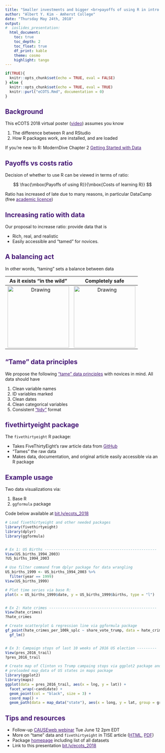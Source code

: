 ```yaml
---
title: "Smaller investments and bigger <br>payoffs of using R in intro courses <br>via 'tame data'"
author: "Albert Y. Kim - Amherst College"
date: "Thursday May 24th, 2018"
output:
#  ioslides_presentation:
  html_document:
    toc: true
    toc_depth: 2
    toc_float: true
    df_print: kable
    theme: cosmo
    highlight: tango  
---
```



<style>
h1 { 
 color: #451675;		
}
h2 { 
 color: #451675;		
}
a:link {
  color: #451675;	
}
slides > slide.title-slide hgroup h1 {
  font-weight: bold;
  font-size: 35pt;
  color: #451675;
}
slides > slide.backdrop {
  background: white;
}

</style>

```r
if(TRUE){
  knitr::opts_chunk$set(echo = TRUE, eval = FALSE)
} else {
  knitr::opts_chunk$set(echo = TRUE, eval = TRUE)
  knitr::purl("eCOTS.Rmd", documentation = 0)
}
```




## Background

This eCOTS 2018 virtual poster (<a target="_blank" class="page-link" href="https://www.causeweb.org/cause/ecots/ecots18/posters/4-01">video</a>) assumes you know

1. The difference between R and RStudio
1. How R packages work, are installed, and are loaded

If you're new to R: ModernDive Chapter 2 <a target="_blank" class="page-link" href="http://moderndive.com/2-getting-started.html">Getting Started with Data</a>




## Payoffs vs costs ratio

Decision of whether to use R can be viewed in terms of ratio:

$$
\frac{\mbox{Payoffs of using R}}{\mbox{Costs of learning R}}
$$

Ratio has increased of late due to many reasons, in particular DataCamp (free <a target="_blank" class="page-link" href="https://www.datacamp.com/groups/education">academic licence</a>)

<!--
<center>
<a href="https://www.datacamp.com/groups/education">
<img src="https://cdn.datacamp.com/main-app/assets/brand/logos/DataCamp_Horizontal_RGB-d196011f63ebda76dc5c9772425cf9541b8639af842d5e5476ef10f2460ed1e4.png" alt="Drawing" style="height: 75px;"/>
</a>
</center>
-->



## Increasing ratio with data

Our proposal to increase ratio: provide data that is

<!--
1. Rich enough to answer meaningful questions with
1. Real enough to have context
1. Realistic enough to convey the nature of data "in the wild"
-->

* Rich, real, and realistic
* Easily accessible and "tamed" for novices.



## A balancing act

In other words, "taming" sets a balance between data

As it exists "in the wild"          |  Completely safe
:-------------------------:|:-------------------------:
<img src="https://github.com/rudeboybert/STAT135/blob/master/static/images/grizzly.gif?raw=true" alt="Drawing" style="height: 200px;"/> | <img src="https://github.com/rudeboybert/STAT135/blob/master/static/images/teddy.jpg?raw=true" alt="Drawing" style="height: 200px;"/> 







## "Tame" data principles

We propose the following <a target="_blank" class="page-link" href="http://rpubs.com/rudeboybert/fivethirtyeight_tamedata">"tame" data principles</a> with novices in mind. All data should have

1. Clean variable names
1. ID variables marked
1. Clean dates
1. Clean categorical variables 
1. Consistent <a target="_blank" class="page-link" href="http://r4ds.had.co.nz/tidy-data.html">"tidy"</a> format





## fivethirtyeight package

<!--
<center>
<img src="https://projects.fivethirtyeight.com/2016-election-forecast/images/logotype.svg?v=83ae77427097e81d0f2d817d8dee75d9" alt="Drawing" vspace="20" style="height: 75px;"/>
</center>
-->

The `fivethirtyeight` R package:

* Takes FiveThirtyEight's raw article data from <a target="_blank" class="page-link" href="https://github.com/fivethirtyeight/data">GitHub</a>
* "Tames" the raw data
* Makes data, documentation, and original article easily accessible via an R package




## Example usage

Two data visualizations via:

1. Base R
1. `ggformula` package 

<!--
[Wednedsay eCOTS Tech Talk](https://www.causeweb.org/cause/ecots/ecots18/tech-talk/3)
-->

<!---
1. `ggplot2` package  `tidyverse` package for declaratively creating graphics based on [The Grammar of Graphics](https://www.amazon.com/Grammar-Graphics-Statistics-Computing/dp/0387245448/ref=as_li_ss_tl?ie=UTF8&qid=1477928463&sr=8-1&keywords=the+grammar+of+graphics&linkCode=sl1&tag=ggplot2-20&linkId=f0130e557161b83fbe97ba0e9175c431)
-->

Code below available at <a target="_blank" class="page-link" href="http://bit.ly/ecots_2018">bit.ly/ecots_2018</a>

```r
# Load fivethirtyeight and other needed packages
library(fivethirtyeight)
library(dplyr)
library(ggformula)


# Ex 1: US Births ---------------------------------------------------
View(US_births_1994_2003)
?US_births_1994_2003

# Use filter command from dplyr package for data wrangling
US_births_1999 <- US_births_1994_2003 %>%
  filter(year == 1999)
View(US_births_1999)

# Plot time series via base R:
plot(x = US_births_1999$date, y = US_births_1999$births, type = "l")


# Ex 2: Hate crimes -------------------------------------------------
View(hate_crimes)
?hate_crimes

# Create scatterplot & regression line via ggformula package
gf_point(hate_crimes_per_100k_splc ~ share_vote_trump, data = hate_crimes) %>%
  gf_lm()


# Ex 3: Campaign stops of last 10 weeks of 2016 US election ---------
View(pres_2016_trail)
?pres_2016_trail

# Create map of Clinton vs Trump campaing stops via ggplot2 package and using
# preloaded map_data of US states in maps package
library(ggplot2)
library(maps)
ggplot(data = pres_2016_trail, aes(x = lng, y = lat)) +
  facet_wrap(~candidate) +
  geom_point(col = "black", size = 3) + 
  coord_map() + 
  geom_path(data = map_data("state"), aes(x = long, y = lat, group = group), size = 0.1)
```



## Tips and resources

* Follow-up <a target="_blank" class="page-link" href="https://www.causeweb.org/cause/webinars">CAUSEweb webinar</a> Tue June 12 2pm EDT
* More on "tame" data and `fivethirtyeight` in TISE article (<a target="_blank" class="page-link" href="http://rpubs.com/rudeboybert/fivethirtyeight_tamedata">HTML</a>,
<a target="_blank" class="page-link" href="https://escholarship.org/uc/item/0rx1231m#main">PDF</a>)
* Package <a target="_blank" class="page-link" href="https://fivethirtyeight-r.netlify.com/articles/fivethirtyeight.html">homepage</a> including list of all datasets
* Link to this presentation <a target="_blank" class="page-link" href="http://bit.ly/ecots_2018">bit.ly/ecots_2018</a>

<!--
* Examples of undergraduate student source code used to "tame" original 538 data for package 
    1. [`process_data_sets_maggie.R`](https://github.com/rudeboybert/fivethirtyeight/blob/master/data-raw/process_data_sets_maggie.R)
    1. [`process_data_sets_meredith.R`](https://github.com/rudeboybert/fivethirtyeight/blob/master/data-raw/process_data_sets_meredith.R)
-->
